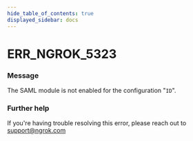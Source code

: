 ```yaml
---
hide_table_of_contents: true
displayed_sidebar: docs
---
```



# ERR_NGROK_5323

### Message

The SAML module is not enabled for the configuration "`ID`".

<ErrorDetails error="err_ngrok_5323" />

### Further help

If you're having trouble resolving this error, please reach out to [support@ngrok.com](mailto:support@ngrok.com?subject=Help%20with%20ERR_NGROK_5323)
